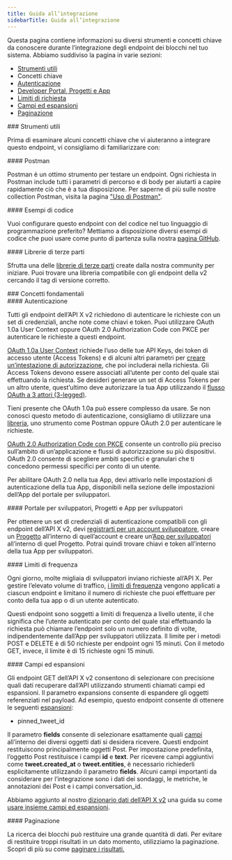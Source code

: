 ```yaml
---
title: Guida all’integrazione
sidebarTitle: Guida all’integrazione
---
```



Questa pagina contiene informazioni su diversi strumenti e concetti chiave da conoscere durante l’integrazione degli endpoint dei blocchi nel tuo sistema. Abbiamo suddiviso la pagina in varie sezioni:

- [Strumenti utili](#helpful)
- Concetti chiave
- [Autenticazione](#authentication)
- [Developer Portal, Progetti e App](#portal)
- [Limiti di richiesta](#limits)
- [Campi ed espansioni](#fields)
- [Paginazione](#pagination)

<div id="helpful-tools">
  ### Strumenti utili
</div>

Prima di esaminare alcuni concetti chiave che vi aiuteranno a integrare questo endpoint, vi consigliamo di familiarizzare con:

<div id="postman">
  #### Postman
</div>

Postman è un ottimo strumento per testare un endpoint. Ogni richiesta in Postman include tutti i parametri di percorso e di body per aiutarti a capire rapidamente ciò che è a tua disposizione. Per saperne di più sulle nostre collection Postman, visita la pagina ["Uso di Postman"](/it/tutorials/postman-getting-started). 

<div id="code-samples">
  #### Esempi di codice
</div>

Vuoi configurare questo endpoint con del codice nel tuo linguaggio di programmazione preferito? Mettiamo a disposizione diversi esempi di codice che puoi usare come punto di partenza sulla nostra [pagina GitHub](https://github.com/xdevplatform/Twitter-API-v2-sample-code).

<div id="third-party-libraries">
  #### Librerie di terze parti
</div>

Sfrutta una delle [librerie di terze parti](/it/x-api/tools-and-libraries/overview) create dalla nostra community per iniziare. Puoi trovare una libreria compatibile con gli endpoint della v2 cercando il tag di versione corretto.

<div id="key-concepts">
  ### Concetti fondamentali
</div>

<div id="authentication">
  #### Autenticazione
</div>

Tutti gli endpoint dell’API X v2 richiedono di autenticare le richieste con un set di credenziali, anche note come chiavi e token. Puoi utilizzare OAuth 1.0a User Context oppure OAuth 2.0 Authorization Code con PKCE per autenticare le richieste a questi endpoint.

[OAuth 1.0a User Context](/it/resources/fundamentals/authentication) richiede l’uso delle tue API Keys, dei token di accesso utente (Access Tokens) e di alcuni altri parametri per [creare un’intestazione di autorizzazione](/it/resources/fundamentals/authentication#authorizing-a-request), che poi includerai nella richiesta. Gli Access Tokens devono essere associati all’utente per conto del quale stai effettuando la richiesta. Se desideri generare un set di Access Tokens per un altro utente, quest’ultimo deve autorizzare la tua App utilizzando il [flusso OAuth a 3 attori (3-legged)](https://developer-staging.x.com/resources/fundamentals/authentication/obtaining-user-access-tokens).

Tieni presente che OAuth 1.0a può essere complesso da usare. Se non conosci questo metodo di autenticazione, consigliamo di utilizzare una [libreria](/it/x-api/tools-and-libraries/overview), uno strumento come Postman oppure OAuth 2.0 per autenticare le richieste.

[OAuth 2.0 Authorization Code con PKCE](/it/resources/fundamentals/authentication#oauth-2-0-authorization-code-flow-with-pkce-3) consente un controllo più preciso sull’ambito di un’applicazione e flussi di autorizzazione su più dispositivi. OAuth 2.0 consente di scegliere ambiti specifici e granulari che ti concedono permessi specifici per conto di un utente.

Per abilitare OAuth 2.0 nella tua App, devi attivarlo nelle impostazioni di autenticazione della tua App, disponibili nella sezione delle impostazioni dell’App del portale per sviluppatori.

<div id="developer-portal-projects-and-developer-apps">
  #### Portale per sviluppatori, Progetti e App per sviluppatori
</div>

Per ottenere un set di credenziali di autenticazione compatibili con gli endpoint dell’API X v2, devi [registrarti per un account sviluppatore](https://developer.x.com/en/portal/petition/essential/basic-info), creare un [Progetto](/it/resources/fundamentals/projects) all’interno di quell’account e creare un’[App per sviluppatori](/it/resources/fundamentals/developer-apps) all’interno di quel Progetto. Potrai quindi trovare chiavi e token all’interno della tua App per sviluppatori.
 

<div id="rate-limits">
  #### Limiti di frequenza
</div>

Ogni giorno, molte migliaia di sviluppatori inviano richieste all’API X. Per gestire l’elevato volume di traffico, [i limiti di frequenza](/it/x-api/fundamentals/rate-limits) vengono applicati a ciascun endpoint e limitano il numero di richieste che puoi effettuare per conto della tua app o di un utente autenticato.

Questi endpoint sono soggetti a limiti di frequenza a livello utente, il che significa che l’utente autenticato per conto del quale stai effettuando la richiesta può chiamare l’endpoint solo un numero definito di volte, indipendentemente dall’App per sviluppatori utilizzata. Il limite per i metodi POST e DELETE è di 50 richieste per endpoint ogni 15 minuti. Con il metodo GET, invece, il limite è di 15 richieste ogni 15 minuti.
 

<div id="fields-and-expansions">
  #### Campi ed espansioni
</div>

Gli endpoint GET dell’API X v2 consentono di selezionare con precisione quali dati recuperare dall’API utilizzando strumenti chiamati campi ed espansioni. Il parametro expansions consente di espandere gli oggetti referenziati nel payload. Ad esempio, questo endpoint consente di ottenere le seguenti [espansioni](/it/x-api/fundamentals/expansions):

- pinned\_tweet\_id

Il parametro **fields** consente di selezionare esattamente quali [campi](/it/x-api/fundamentals/fields) all’interno dei diversi oggetti dati si desidera ricevere. Questi endpoint restituiscono principalmente oggetti Post. Per impostazione predefinita, l’oggetto Post restituisce i campi **id** e **text**. Per ricevere campi aggiuntivi come **tweet.created\_at** o **tweet.entities**, è necessario richiederli esplicitamente utilizzando il parametro **fields**. Alcuni campi importanti da considerare per l’integrazione sono i dati dei sondaggi, le metriche, le annotazioni dei Post e i campi conversation\_id.

Abbiamo aggiunto al nostro [dizionario dati dell’API X v2](/it/x-api/fundamentals/data-dictionary) una guida su come [usare insieme campi ed espansioni](/it/x-api/fundamentals/data-dictionary#how-to-use-fields-and-expansions).

<div id="pagination">
  #### Paginazione
</div>

La ricerca dei blocchi può restituire una grande quantità di dati. Per evitare di restituire troppi risultati in un dato momento, utilizziamo la paginazione. Scopri di più su come [paginare i risultati.](/it/x-api/fundamentals/pagination)